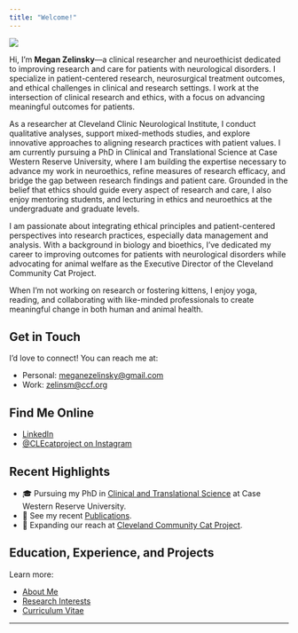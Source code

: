 ```yaml
---
title: "Welcome!"
---
```


![](images/Headshot2021.jpg){.circle-photo}

Hi, I’m **Megan Zelinsky**—a clinical researcher and neuroethicist dedicated to improving research and care for patients with neurological disorders. I specialize in patient-centered research, neurosurgical treatment outcomes, and ethical challenges in clinical and research settings. I work at the intersection of clinical research and ethics, with a focus on advancing meaningful outcomes for patients.

As a researcher at Cleveland Clinic Neurological Institute, I conduct qualitative analyses, support mixed-methods studies, and explore innovative approaches to aligning research practices with patient values. I am currently pursuing a PhD in Clinical and Translational Science at Case Western Reserve University, where I am building the expertise necessary to advance my work in neuroethics, refine measures of research efficacy, and bridge the gap between research findings and patient care. Grounded in the belief that ethics should guide every aspect of research and care, I also enjoy mentoring students, and lecturing in ethics and neuroethics at the undergraduate and graduate levels.

I am passionate about integrating ethical principles and patient-centered perspectives into research practices, especially data management and analysis. With a background in biology and bioethics, I’ve dedicated my career to improving outcomes for patients with neurological disorders while advocating for animal welfare as the Executive Director of the Cleveland Community Cat Project.

When I’m not working on research or fostering kittens, I enjoy yoga, reading, and collaborating with like-minded professionals to create meaningful change in both human and animal health.

## Get in Touch

I’d love to connect! You can reach me at:

-   Personal: [meganezelinsky\@gmail.com](mailto:meganezelinsky@gmail.com)
-   Work: [zelinsm\@ccf.org](mailto:zelinsm@ccf.org)

## Find Me Online

-   [LinkedIn](https://www.linkedin.com/in/megan-zelinsky-0468321b5/)
-   [@CLEcatproject on Instagram](https://www.instagram.com/clecatproject/)

## Recent Highlights

-   🎓 Pursuing my PhD in [Clinical and Translational Science](https://case.edu/medicine/pqhs/education/clinical-and-translational-science/phd-clinical-translational-science-cts) at Case Western Reserve University.
-   📄 See my recent [Publications](publications.qmd).
-   🐾 Expanding our reach at [Cleveland Community Cat Project](https://www.communitycatproject.org).

## Education, Experience, and Projects

Learn more:

-   [About Me](about.qmd)
-   [Research Interests](research.qmd)
-   [Curriculum Vitae](cv.qmd)

------------------------------------------------------------------------
